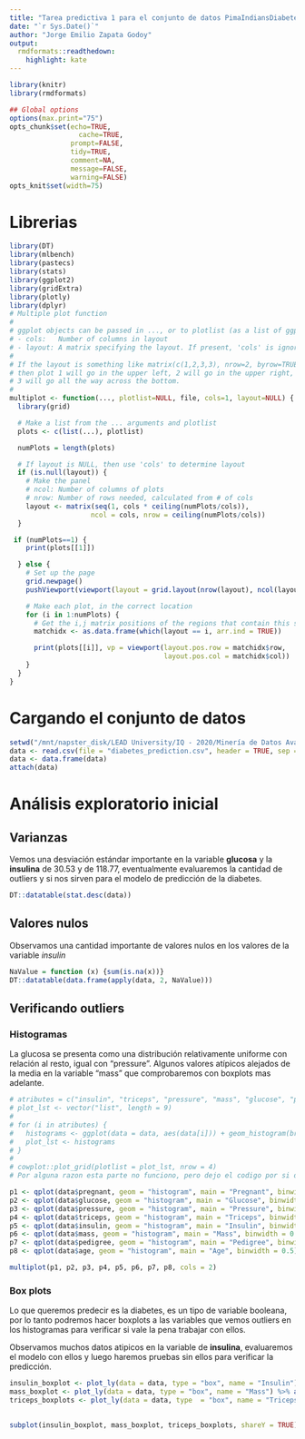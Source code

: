 ```yaml
---
title: "Tarea predictiva 1 para el conjunto de datos PimaIndiansDiabetes2"
date: "`r Sys.Date()`"
author: "Jorge Emilio Zapata Godoy"
output:
  rmdformats::readthedown:
    highlight: kate
---
```


```r
library(knitr)
library(rmdformats)

## Global options
options(max.print="75")
opts_chunk$set(echo=TRUE,
	             cache=TRUE,
               prompt=FALSE,
               tidy=TRUE,
               comment=NA,
               message=FALSE,
               warning=FALSE)
opts_knit$set(width=75)
```

# Librerias
```r
library(DT)
library(mlbench)
library(pastecs)
library(stats)
library(ggplot2)
library(gridExtra)
library(plotly)
library(dplyr)
# Multiple plot function
#
# ggplot objects can be passed in ..., or to plotlist (as a list of ggplot objects)
# - cols:   Number of columns in layout
# - layout: A matrix specifying the layout. If present, 'cols' is ignored.
#
# If the layout is something like matrix(c(1,2,3,3), nrow=2, byrow=TRUE),
# then plot 1 will go in the upper left, 2 will go in the upper right, and
# 3 will go all the way across the bottom.
#
multiplot <- function(..., plotlist=NULL, file, cols=1, layout=NULL) {
  library(grid)

  # Make a list from the ... arguments and plotlist
  plots <- c(list(...), plotlist)

  numPlots = length(plots)

  # If layout is NULL, then use 'cols' to determine layout
  if (is.null(layout)) {
    # Make the panel
    # ncol: Number of columns of plots
    # nrow: Number of rows needed, calculated from # of cols
    layout <- matrix(seq(1, cols * ceiling(numPlots/cols)),
                    ncol = cols, nrow = ceiling(numPlots/cols))
  }

 if (numPlots==1) {
    print(plots[[1]])

  } else {
    # Set up the page
    grid.newpage()
    pushViewport(viewport(layout = grid.layout(nrow(layout), ncol(layout))))

    # Make each plot, in the correct location
    for (i in 1:numPlots) {
      # Get the i,j matrix positions of the regions that contain this subplot
      matchidx <- as.data.frame(which(layout == i, arr.ind = TRUE))

      print(plots[[i]], vp = viewport(layout.pos.row = matchidx$row,
                                      layout.pos.col = matchidx$col))
    }
  }
}
```

# Cargando el conjunto de datos

```r
setwd("/mnt/napster_disk/LEAD University/IQ - 2020/Minería de Datos Avanzada/")
data <- read.csv(file = "diabetes_prediction.csv", header = TRUE, sep = ",", dec = ".")
data <- data.frame(data)
attach(data)
```


# Análisis exploratorio inicial

## Varianzas
Vemos una desviación estándar importante en la variable **glucosa** y la **insulina** de 30.53 y de 118.77, eventualmente evaluaremos la cantidad de outliers y si nos sirven para el modelo de predicción de la diabetes.
```r
DT::datatable(stat.desc(data))
```

## Valores nulos
Observamos una cantidad importante de valores nulos en los valores de la variable *insulin* 
```r
NaValue = function (x) {sum(is.na(x))}
DT::datatable(data.frame(apply(data, 2, NaValue)))
```

## Verificando outliers

### Histogramas
La glucosa se presenta como una distribución relativamente uniforme con relación al resto, igual con "pressure". Algunos valores atípicos alejados de la media en la variable "mass" que comprobaremos con boxplots mas adelante.
```r
# atributes = c("insulin", "triceps", "pressure", "mass", "glucose", "pregnant", "pedigree", "age", "diabetes")
# plot_lst <- vector("list", length = 9)
# 
# for (i in atributes) {
#   histograms <- ggplot(data = data, aes(data[i])) + geom_histogram(breaks=seq(20, 50, by=2)) + labs(title = "Histogram", x = data[i], y = "count")
#   plot_lst <- histograms
# }
# 
# cowplot::plot_grid(plotlist = plot_lst, nrow = 4)
# Por alguna razon esta parte no funciono, pero dejo el codigo por si desea travesearlo

p1 <- qplot(data$pregnant, geom = "histogram", main = "Pregnant", binwidth = 0.5)
p2 <- qplot(data$glucose, geom = "histogram", main = "Glucose", binwidth = 0.5)
p3 <- qplot(data$pressure, geom = "histogram", main = "Pressure", binwidth = 0.5)
p4 <- qplot(data$triceps, geom = "histogram", main = "Triceps", binwidth = 0.5)
p5 <- qplot(data$insulin, geom = "histogram", main = "Insulin", binwidth = 0.5)
p6 <- qplot(data$mass, geom = "histogram", main = "Mass", binwidth = 0.5)
p7 <- qplot(data$pedigree, geom = "histogram", main = "Pedigree", binwidth = 0.5)
p8 <- qplot(data$age, geom = "histogram", main = "Age", binwidth = 0.5)

multiplot(p1, p2, p3, p4, p5, p6, p7, p8, cols = 2)
```

### Box plots
Lo que queremos predecir es la diabetes, es un tipo de variable booleana, por lo tanto podremos hacer boxplots a las variables que vemos outliers en los histogramas para verificar si vale la pena trabajar con ellos.

Observamos muchos datos atipicos en la variable de **insulina**, evaluaremos el modelo con ellos y luego haremos pruebas sin ellos para verificar la predicción.
```r
insulin_boxplot <- plot_ly(data = data, type = "box", name = "Insulin") %>% add_boxplot(x = ~diabetes, y = ~insulin)
mass_boxplot <- plot_ly(data = data, type = "box", name = "Mass") %>% add_boxplot(x = ~diabetes, y = ~mass)
triceps_boxplots <- plot_ly(data = data, type  = "box", name = "Triceps") %>% add_boxplot(x = ~diabetes, y = ~triceps)

  
subplot(insulin_boxplot, mass_boxplot, triceps_boxplots, shareY = TRUE) %>% layout(title = "General boxplot")
```

